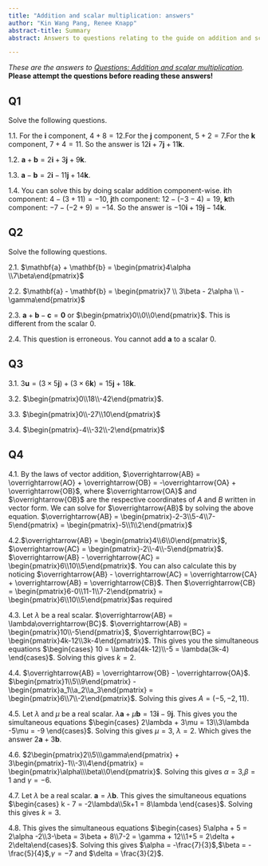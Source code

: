 ```yaml
---
title: "Addition and scalar multiplication: answers"
author: "Kin Wang Pang, Renee Knapp"
abstract-title: Summary
abstract: Answers to questions relating to the guide on addition and scalar multiplication.

---
```


*These are the answers to [Questions: Addition and scalar multiplication](qs-additionandscalarmultiplication.qmd).* **Please attempt the questions before reading these answers!**

<!--1 hyperlink: line 9-->

## Q1 {-}

Solve the following questions.

1.1. For the $\mathbf{i}$ component, $4 + 8 = 12$.For the $\mathbf{j}$ component, $5 + 2 = 7$.For the $\mathbf{k}$ component, $7 + 4 = 11$. So the answer is $12\mathbf{i} + 7\mathbf{j} + 11\mathbf{k}$.

1.2. $\mathbf{a} + \mathbf{b} = 2\mathbf{i} + 3\mathbf{j} + 9\mathbf{k}$.

1.3. $\mathbf{a} - \mathbf{b} = 2\mathbf{i} - 11\mathbf{j} + 14\mathbf{k}$.

1.4. You can solve this by doing scalar addition component-wise. $\mathbf{i}$th component: $4- (3+11) = -10$, $\mathbf{j}$th component: $12- (-3-4) = 19$, $\mathbf{k}$th component: $-7-(-2+9) = -14$. So the answer is $-10\mathbf{i} + 19\mathbf{j} -14\mathbf{k}$.

## Q2 {-}

Solve the following questions.

2.1. $\mathbf{a} + \mathbf{b} = \begin{pmatrix}4\alpha \\7\beta\end{pmatrix}$

2.2. $\mathbf{a} - \mathbf{b} = \begin{pmatrix}7 \\ 3\beta - 2\alpha \\ -\gamma\end{pmatrix}$

2.3. $\mathbf{a} + \mathbf{b} - \mathbf{c} = \mathbf{0}$ or $\begin{pmatrix}0\\0\\0\end{pmatrix}$. This is different from the scalar $0$.

2.4. This question is erroneous. You cannot add $\mathbf{a}$ to a scalar $0$.

## Q3{-}

3.1. $3\mathbf{u} = (3\times5\mathbf{j}) + (3\times6\mathbf{k}) = 15\mathbf{j} + 18\mathbf{k}$.

3.2. $\begin{pmatrix}0\\18\\-42\end{pmatrix}$.

3.3. $\begin{pmatrix}0\\-27\\10\end{pmatrix}$

3.4. $\begin{pmatrix}-4\\-32\\-2\end{pmatrix}$

## Q4 {-}

4.1. By the laws of vector addition, $\overrightarrow{AB} = \overrightarrow{AO} + \overrightarrow{OB} = -\overrightarrow{OA} + \overrightarrow{OB}$, where $\overrightarrow{OA}$ and $\overrightarrow{OB}$ are the respective coordinates of $A$ and $B$ written in vector form. We can solve for $\overrightarrow{AB}$ by solving the above equation. $\overrightarrow{AB} = \begin{pmatrix}-2-3\\5-4\\7-5\end{pmatrix} = \begin{pmatrix}-5\\1\\2\end{pmatrix}$

4.2.$\overrightarrow{AB} = \begin{pmatrix}4\\6\\0\end{pmatrix}$, $\overrightarrow{AC} = \begin{pmatrix}-2\\-4\\-5\end{pmatrix}$. $\overrightarrow{AB} - \overrightarrow{AC} = \begin{pmatrix}6\\10\\5\end{pmatrix}$. You can also calculate this by noticing $\overrightarrow{AB} - \overrightarrow{AC} = \overrightarrow{CA} + \overrightarrow{AB} = \overrightarrow{CB}$. Then $\overrightarrow{CB} = \begin{pmatrix}6-0\\11-1\\7-2\end{pmatrix} = \begin{pmatrix}6\\10\\5\end{pmatrix}$as required

4.3. Let $\lambda$ be a real scalar. $\overrightarrow{AB} = \lambda\overrightarrow{BC}$. $\overrightarrow{AB} = \begin{pmatrix}10\\-5\end{pmatrix}$, $\overrightarrow{BC} = \begin{pmatrix}4k-12\\3k-4\end{pmatrix}$. This gives you the simultaneous equations $\begin{cases} 10 = \lambda(4k-12)\\-5 = \lambda(3k-4) \end{cases}$. Solving this gives $k = 2$.

4.4. $\overrightarrow{AB} = \overrightarrow{OB} - \overrightarrow{OA}$. $\begin{pmatrix}1\\5\\9\end{pmatrix} - \begin{pmatrix}a_1\\a_2\\a_3\end{pmatrix} = \begin{pmatrix}6\\7\\-2\end{pmatrix}$. Solving this gives $A = (-5,-2,11)$.

4.5. Let $\lambda$ and $\mu$ be a real scalar. $\lambda \mathbf{a} + \mu \mathbf{b} = 13\mathbf{i} -9\mathbf{j}$. This gives you the simultaneous equations $\begin{cases} 2\lambda + 3\mu = 13\\3\lambda -5\mu = -9 \end{cases}$. Solving this gives $\mu = 3$, $\lambda = 2$. Which gives the answer $2\mathbf{a} + 3\mathbf{b}$.

4.6. $2\begin{pmatrix}2\\5\\\gamma\end{pmatrix} + 3\begin{pmatrix}-1\\-3\\4\end{pmatrix} = \begin{pmatrix}\alpha\\\beta\\0\end{pmatrix}$. Solving this gives $\alpha = 3$,$\beta = 1$ and $\gamma = -6$.

4.7. Let  $\lambda$ be a real scalar. $\mathbf{a} = \lambda \mathbf{b}$. This gives the simultaneous equations $\begin{cases} k - 7 = -2\lambda\\5k+1 = 8\lambda \end{cases}$. Solving this gives $k = 3$.

4.8. This gives the simultaneous equations $\begin{cases} 5\alpha + 5 = 2\alpha -2\\3-\beta = 3\beta + 8\\7-2 = \gamma + 12\\1+5 = 2\delta + 2\delta\end{cases}$. Solving this gives $\alpha = -\frac{7}{3}$,$\beta = -\frac{5}{4}$,$\gamma = -7$ and $\delta = \frac{3}{2}$.



